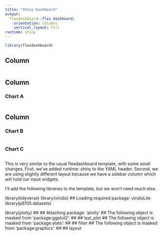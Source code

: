 ```yaml
---
title: "Shiny Dashboard"
output: 
  flexdashboard::flex_dashboard:
    orientation: columns
    vertical_layout: fill
runtime: shiny
---
```


```r
library(flexdashboard)
```

Column {.sidebar}
-----------------------------------------------------------------------

```r

```

Column {data-width=650}
-----------------------------------------------------------------------

### Chart A

```r

```

Column {data-width=350}
-----------------------------------------------------------------------

### Chart B

```r

```

### Chart C

```r

```
This is very similar to the usual flexdashboard template, with some small changes. First, we’ve added runtime: shiny to the YAML header. Second, we are using slightly different layout because we have a sidebar column which will hold our input widgets.

I’ll add the following libraries to the template, but we won’t need much else.

library(tidyverse)
library(viridis)
## Loading required package: viridisLite
library(p8105.datasets)

library(plotly)
## 
## Attaching package: 'plotly'
## The following object is masked from 'package:ggplot2':
## 
##     last_plot
## The following object is masked from 'package:stats':
## 
##     filter
## The following object is masked from 'package:graphics':
## 
##     layout